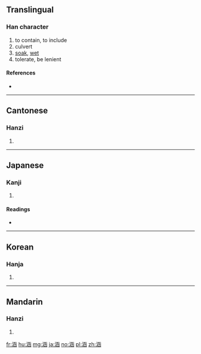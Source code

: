 ==Translingual==

===Han character===
{{Han char|rn=85|rad=水|as=08|sn=11|four=31172|canj=ENUE}}

# to contain, to include
# culvert
# [[soak]], [[wet]]
# tolerate, be lenient

====References====
* {{Han ref|kx=0628.130|dkj=17595|dj=1030.050|hdz=31665.040|uh=6DB5|ud=28085|bh=B25B|bd=45659}}

----

==Cantonese==

===Hanzi===
{{yue-hanzi|jyut=|y=haam4}}

# {{defn|lang=yue|sort=水08}}

----

==Japanese==

===Kanji===
{{ja-kanji|grade=|rs=水08}}

# {{defn|lang=ja|sort=水08}}

====Readings====
* {{ja-readings|on=[[かん]] (kan)|kun=[[ひたす]] (hitasu)}}

----

==Korean==

===Hanja===
{{ko-hanja|hangeul=함|eumhun=|rv=ham|mr=ham|y=ham}}

# {{defn|lang=ko|sort=水08}}

----

==Mandarin==

===Hanzi===
{{cmn-hanzi|pin=[[hán]] ([[han2]]), [[hàn]] ([[han4]])|wg=han<sup>2</sup>, han<sup>4</sup>}}

# {{defn|lang=cmn|sort=水08}}

[[fr:涵]]
[[hu:涵]]
[[mg:涵]]
[[ja:涵]]
[[no:涵]]
[[pl:涵]]
[[zh:涵]]